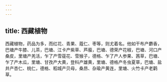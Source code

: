 ```yaml
---
---
---
```

title: 西藏植物
---



西藏植物，药品为多，而红花、青果、蔻仁、枣等，则尤着名。他如干布产麝香，巴塘产牛膝、儿茶，巴塘、江卡产紫草、芦菔，巴塘、德荣产花椒，巴塘、河口产桑皮，里塘产羌活，乍了产雪蓰花、雪猴子，德格、乍了产人参果、茜草，巴塘、乍了产木瓜，里塘、甘孜产大黄，登科产雄黄，里塘、德格产冬虫夏草，巴塘、盐井产杏仁、桃仁，德格、稻城产贝母，桑昂、杂瑜产黄连，里塘、火竹卡产老鹳草。
